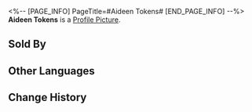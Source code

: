 <%-- [PAGE_INFO]
PageTitle=#Aideen Tokens#
[END_PAGE_INFO] --%>
{{Item Infobox
|id          = 122000
|image       = Item Aideen Tokens.png
|type        = World Currency
|invCategory = Valuables
|rarity      = 3
|effect      = 
|description = A token for amusement facilities at Aideen Park. Despite their large size, they are exceptionally lightweight.
|source1     = [[Aideen Token Shop]]
|source2     = [[Exploring Penacony]]
}}
{{Description|''Q: What is something that the more you possess, the less wealth you have? A: Gambler's chips.''}}
'''Aideen Tokens''' is a [[Profile Picture]].

==Sold By==
{{Shop Availability}}

==Other Languages==
{{Other Languages
|en   = Aideen Tokens
|zhs  = 艾迪恩代币
|zht  = 艾迪恩代幣
|ja   = エディオンコイン
|ko   = 에이딘 코인
|es   = Ficha Aideen
|fr   = Jetons Aideen
|ru   = Жетоны Айдена
|th   = Aideen Token
|vi   = Xu Aideen
|de   = Aideen-Marken
|id   = Aideen Token
|pt   = Fichas Aideen
}}

==Change History==
{{Change History|2.0}}